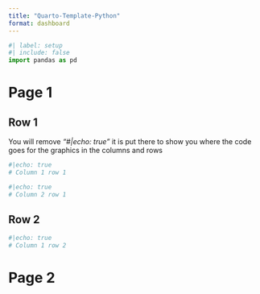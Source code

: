 ```yaml
---
title: "Quarto-Template-Python"
format: dashboard
---
```


```python
#| label: setup
#| include: false
import pandas as pd
```


# Page 1

## Row 1

You will remove *"#|echo: true"* it is put there to show you where the code goes for the graphics in the columns and rows 

```python
#|echo: true
# Column 1 row 1
```

```python
#|echo: true
# Column 2 row 1
```


## Row 2

```python
#|echo: true
# Column 1 row 2
```

# Page 2


